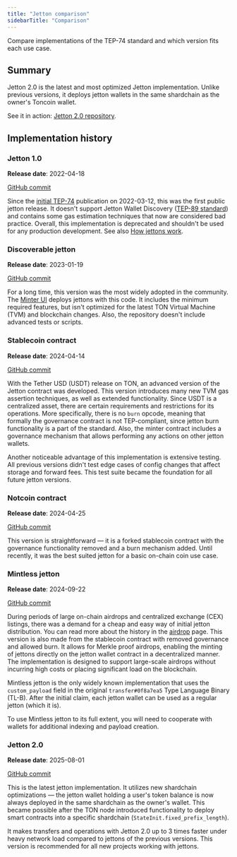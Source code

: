 ```yaml
---
title: "Jetton comparison"
sidebarTitle: "Comparison"
---
```


Compare implementations of the TEP-74 standard and which version fits each use case.

## Summary

Jetton 2.0 is the latest and most optimized Jetton implementation. Unlike previous versions, it deploys jetton wallets in the same shardchain as the owner's Toncoin wallet.

See it in action: [Jetton 2.0 repository](https://github.com/ton-blockchain/jetton-contract/tree/jetton-2.0).

## Implementation history

### Jetton 1.0

**Release date**: 2022-04-18

[GitHub commit](https://github.com/ton-blockchain/token-contract/commit/369ae089255edbd807eb499792a0a838c2e1b272)

Since the [initial TEP-74](https://github.com/ton-blockchain/TEPs/blob/master/text/0074-jettons-standard.md) publication on 2022-03-12, this was the first public jetton release. It doesn't support Jetton Wallet Discovery ([TEP-89 standard](https://github.com/ton-blockchain/TEPs/blob/master/text/0089-jetton-wallet-discovery.md)) and contains some gas estimation techniques that now are considered bad practice. Overall, this implementation is deprecated and shouldn't be used for any production development.
See also [How jettons work](/standard/tokens/jettons/how-it-works).

### Discoverable jetton

**Release date**: 2023-01-19

[GitHub commit](https://github.com/ton-blockchain/token-contract/commit/f2253cb0f0e1ae0974d7dc0cef3a62cb6e19f806)

For a long time, this version was the most widely adopted in the community. The [Minter UI](https://minter.ton.org/) deploys jettons with this code. It includes the minimum required features, but isn't optimized for the latest TON Virtual Machine (TVM) and blockchain changes. Also, the repository doesn't include advanced tests or scripts.

### Stablecoin contract

**Release date**: 2024-04-14

[GitHub commit](https://github.com/ton-blockchain/stablecoin-contract/commit/7a22416d4de61336616960473af391713e100d7b)

With the Tether USD (USDT) release on TON, an advanced version of the Jetton contract was developed. This version introduces many new TVM gas assertion techniques, as well as extended functionality. Since USDT is a centralized asset, there are certain requirements and restrictions for its operations. More specifically, there is no `burn` opcode, meaning that formally the governance contract is not TEP-compliant, since jetton burn functionality is a part of the standard. Also, the minter contract includes a governance mechanism that allows performing any actions on other jetton wallets.

Another noticeable advantage of this implementation is extensive testing. All previous versions didn't test edge cases of config changes that affect storage and forward fees. This test suite became the foundation for all future jetton versions.

### Notcoin contract

**Release date**: 2024-04-25

[GitHub commit](https://github.com/OpenBuilders/notcoin-contract/commit/c9992514b71f1775cec5df49fbea31a85ddd87f9)

This version is straightforward — it is a forked stablecoin contract with the governance functionality removed and a burn mechanism added. Until recently, it was the best suited jetton for a basic on-chain coin use case.

### Mintless jetton

**Release date**: 2024-09-22

[GitHub commit](https://github.com/ton-blockchain/mintless-jetton-contract/commit/77763e6b2df6cf96b0840c7306844751200ff046)

During periods of large on-chain airdrops and centralized exchange (CEX) listings, there was a demand for a cheap and easy way of initial jetton distribution. You can read more about the history in the [airdrop](/standard/tokens/airdrop) page. This version is also made from the stablecoin contract with removed governance and allowed burn. It allows for Merkle proof airdrops, enabling the minting of jettons directly on the jetton wallet contract in a decentralized manner. The implementation is designed to support large-scale airdrops without incurring high costs or placing significant load on the blockchain.

Mintless jetton is the only widely known implementation that uses the `custom_payload` field in the original `transfer#0f8a7ea5` Type Language Binary (TL-B). After the initial claim, each jetton wallet can be used as a regular jetton (which it is).

To use Mintless jetton to its full extent, you will need to cooperate with wallets for additional indexing and payload creation.

### Jetton 2.0

**Release date**: 2025-08-01

[GitHub commit](https://github.com/ton-blockchain/jetton-contract/commit/f2fb1fbb65d8e8ce6ec9f813f3e3dfab9268912a)

This is the latest jetton implementation. It utilizes new shardchain optimizations — the jetton wallet holding a user's token balance is now always deployed in the same shardchain as the owner's wallet. This became possible after the TON node introduced functionality to deploy smart contracts into a specific shardchain (`StateInit.fixed_prefix_length`).

It makes transfers and operations with Jetton 2.0 up to 3 times faster under heavy network load compared to jettons of the previous versions. This version is recommended for all new projects working with jettons.
